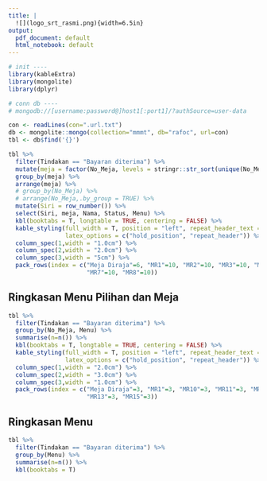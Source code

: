 ```yaml
---
title: |
  ![](logo_srt_rasmi.png){width=6.5in}
output:
  pdf_document: default
  html_notebook: default
---
```


```r
# init ----
library(kableExtra)
library(mongolite)
library(dplyr)

# conn db ----
# mongodb://[username:password@]host1[:port1]/?authSource=user-data

con <- readLines(con=".url.txt")
db <- mongolite::mongo(collection="mmmt", db="rafoc", url=con)
tbl <- db$find('{}')
```
\begin{center}
Senarai Tetamu Mengikut Meja
\end{center}

```r
tbl %>% 
  filter(Tindakan == "Bayaran diterima") %>% 
  mutate(meja = factor(No_Meja, levels = stringr::str_sort(unique(No_Meja), numeric = TRUE))) %>% 
  group_by(meja) %>%
  arrange(meja) %>%
  # group_by(No_Meja) %>%
  # arrange(No_Meja,.by_group = TRUE) %>%
  mutate(Siri = row_number()) %>%
  select(Siri, meja, Nama, Status, Menu) %>% 
  kbl(booktabs = T, longtable = TRUE, centering = FALSE) %>%
  kable_styling(full_width = T, position = "left", repeat_header_text = "\\textit{... sambungan}",
                latex_options = c("hold_position", "repeat_header")) %>% 
  column_spec(1,width = "1.0cm") %>%
  column_spec(2,width = "2.0cm") %>% 
  column_spec(3,width = "5cm") %>% 
  pack_rows(index = c("Meja Diraja"=6, "MR1"=10, "MR2"=10, "MR3"=10, "MR4"=10, "MR5"=10,
                      "MR7"=10, "MR8"=10))

```

## Ringkasan Menu Pilihan dan Meja

```r
tbl %>% 
  filter(Tindakan == "Bayaran diterima") %>% 
  group_by(No_Meja, Menu) %>% 
  summarise(n=n()) %>% 
  kbl(booktabs = T, longtable = TRUE, centering = FALSE) %>%
  kable_styling(full_width = T, position = "left", repeat_header_text = "\\textit{... sambungan}",
                latex_options = c("hold_position", "repeat_header")) %>%
  column_spec(1,width = "2.0cm") %>%
  column_spec(2,width = "3.0cm") %>% 
  column_spec(3,width = "1.0cm") %>% 
  pack_rows(index = c("Meja Diraja"=3, "MR1"=3, "MR10"=3, "MR11"=3, "MR12"=3, "MR13"=3,
                      "MR13"=3, "MR15"=3))

```

## Ringkasan Menu

```r
tbl %>% 
  filter(Tindakan == "Bayaran diterima") %>% 
  group_by(Menu) %>% 
  summarise(n=n()) %>% 
  kbl(booktabs = T)
```

